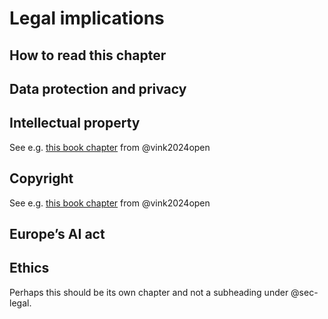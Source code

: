 # Legal implications {#sec-legal}

## How to read this chapter

## Data protection and privacy

## Intellectual property
See e.g. [this book chapter ](https://www.gerkovink.com/openeducationbook/licensing.html) from @vink2024open

## Copyright
See e.g. [this book chapter ](https://www.gerkovink.com/openeducationbook/licensing.html) from @vink2024open

## Europe's AI act

## Ethics
Perhaps this should be its own chapter and not a subheading under @sec-legal. 


